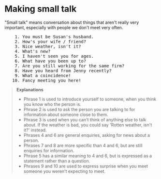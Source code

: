# Making small talk

"Small talk" means conversation about things that aren't really very important, especially with people we don't meet very often.

<pre className="text-xl font-semibold font-sans leading-3">
    1. You must be Susan's husband.
    2. How's your wife / friend?
    3. Nice weather, isn't it?
    4. What's new?
    5. I haven't seen you for ages.
    6. What have you been up to?
    7. Are you still working for the same firm?
    8. Have you heard from Jenny recently?
    9. What a coincidence!
   10. Fancy meeting you here!
</pre>

> __Explanations__
> - Phrase 1 is used to introduce yourself to someone, when you think you know who the person is.
> - Phrase 2 is used to ask the person you are talking to for information about someone close to them.
> - Phrase 3 is used when you can't think of anything else to talk about. If the weather is bad, you could say 'Rotten weather, isn't it?' instead.
> - Phrases 4 and 6 are general enquiries, asking for news about a person.
> - Phrases 7 and 8 are more specific than 4 and 6, but are still enquiries for information.
> - Phrase 5 has a similar meaning to 4 and 6, but is expressed as a statement rather than a question.
> - Phrases 9 and 10 are used to express surprise when you meet someone you weren't expecting to meet.
